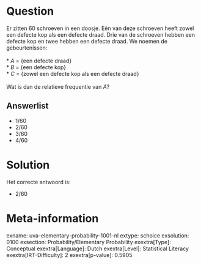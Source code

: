Question
========

Er zitten 60 schroeven in een doosje. Eén van deze schroeven heeft zowel
een defecte kop als een defecte draad. Drie van de schroeven hebben een
defecte kop en twee hebben een defecte draad. We noemen de
gebeurtenissen:\
\
* *A* = {een defecte draad}\
* *B* = {een defecte kop}\
* *C* = {zowel een defecte kop als een defecte draad}\
\
Wat is dan de relatieve frequentie van *A*?

Answerlist
----------

* 1/60
* 2/60
* 3/60
* 4/60

Solution
========

Het correcte antwoord is: 

* 2/60

Meta-information
================
exname: uva-elementary-probability-1001-nl
extype: schoice
exsolution: 0100
exsection: Probability/Elementary Probability
exextra[Type]: Conceptual
exextra[Language]: Dutch
exextra[Level]: Statistical Literacy
exextra[IRT-Difficulty]: 2
exextra[p-value]: 0.5905

